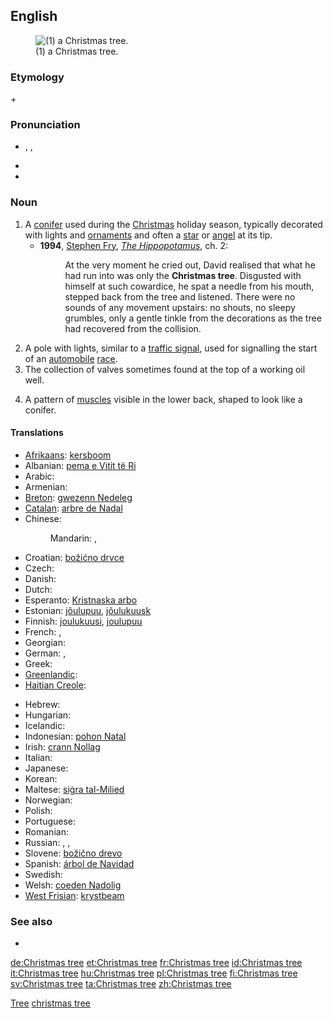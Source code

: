 ==English==
[[File:ArbolNavidad.jpg|thumb|(1) a Christmas tree.]]
===Etymology===
{{term|Christmas}} + {{term|tree}}

===Pronunciation===
* {{enPR|krĭsʹməstrē}}, {{IPA|/ˈkrɪsməs triː/}}, {{SAMPA|/"krIsm@stri:/}}
* {{audio|En-ca-Christmas_tree.ogg|Audio (CA)}}
* {{audio|En-Christmas tree.ogg|Audio}}

===Noun===
{{en-noun|sg=[[Christmas]] [[tree]]}}

# A [[conifer]] used during the [[Christmas]] holiday season, typically decorated with lights and [[ornament]]s and often a [[star]] or [[angel]] at its tip.
#* '''1994''', [[w:Stephen Fry|Stephen Fry]], ''[[w:The Hippopotamus|The Hippopotamus]]'', ch. 2:
#*: At the very moment he cried out, David realised that what he had run into was only the '''Christmas tree'''. Disgusted with himself at such cowardice, he spat a needle from his mouth, stepped back from the tree and listened. There were no sounds of any movement upstairs: no shouts, no sleepy grumbles, only a gentle tinkle from the decorations as the tree had recovered from the collision.
# A pole with lights, similar to a [[traffic signal]], used for signalling the start of an [[automobile]] [[race]].
# The collection of valves sometimes found at the top of a working oil well.
# {{bodybuilding}} A pattern of [[muscle]]s visible in the lower back, shaped to look like a conifer.

====Translations====
{{trans-top|a tree used during the Christmas holiday season}}
* [[Afrikaans]]: [[kersboom]]
* Albanian: [[pema e Vitit të Ri]]
* Arabic: {{t|ar|شجرة الميلاد|f|tr=shájarat al-milaad|sc=Arab}}
* Armenian: {{t-|hy|տոնածառ|tr=tonaçaṙ}}
* [[Breton]]: [[gwezenn Nedeleg]] {{f}}
* [[Catalan]]: [[arbre de Nadal]]
* Chinese:
*: Mandarin: {{t|zh|耶誕樹|sc=Hani}}, {{t|zh|耶诞树|tr=Yēdànshù|sc=Hani}}
* Croatian: [[božićno drvce]]
* Czech: {{t-|cs|vánoční stromeček|m}}
* Danish: {{t|da|juletræ|n}}
* Dutch: {{t+|nl|kerstboom|m}}
* Esperanto: [[Kristnaska arbo]]
* Estonian: [[jõulupuu]], [[jõulukuusk]]
* Finnish: [[joulukuusi]], [[joulupuu]]
* French: {{t+|fr|arbre de Noël|m}}, {{t+|fr|sapin de Noël|m}}
* Georgian: {{t+|ka|საშობაო ნაძვის ხე|tr=sašobao najvis xe|sc=Geor|xs=Georgian}}
* German: {{t+|de|Weihnachtsbaum|m}}, {{t-|de|Christbaum|m}}
* Greek: {{t|el|δένδρο των Χριστουγέννων|n|tr=dhendron ton Khristuyénnon}}
* [[Greenlandic]]: {{t-|kl|orpik|xs=Greenlandic}}
* [[Haitian Creole]]: {{tø|ht|abdenwel|xs=Haitian Creole}}
{{trans-mid}}
* Hebrew: {{t|he|עץ חג המולד|sc=Hebr}}
* Hungarian: {{t+|hu|karácsonyfa}}
* Icelandic: {{t+|is|jólatré|n}}
* Indonesian: [[pohon Natal]]
* Irish: [[crann Nollag]]
* Italian: {{t+|it|albero di Natale|m}}
* Japanese: {{t+|ja|クリスマスツリー|tr=kurisumasutsurī}}
* Korean: {{t|ko|크리스마스 트리|tr=keuriseumaseu teuri|sc=Kore}}
* Maltese: [[siġra tal-Milied]]
* Norwegian: {{t|no|juletre|n}}
* Polish: {{t+|pl|choinka|f}}
* Portuguese: {{t+|pt|árvore de Natal|f}}
* Romanian: {{t+|ro|pom de Crăciun}}
* Russian: {{t|ru|новогодняя ёлка|f|tr=novogódnjaja jólka|sc=Cyrl}}, {{t|ru|ёлка|f|tr=jólka|sc=Cyrl}}, {{t|ru|рождественская ёлка|f|tr=roždéstvenskaja jólka|sc=Cyrl}}
* Slovene: [[božično drevo]] {{n}}
* Spanish: [[árbol de Navidad]] {{m}}
* Swedish: {{t+|sv|julgran}}
* Welsh: [[coeden Nadolig]]
* [[West Frisian]]: [[krystbeam]]
{{trans-bottom}}

{{trans-top|a pole with lights}}
{{trans-mid}}
{{trans-bottom}}

{{trans-top|the collection of valves}}
{{trans-mid}}
{{trans-bottom}}

{{trans-top|pattern of muscles}}
{{trans-mid}}
{{trans-bottom}}

===See also===
* {{pedia}}

[[Category:en:Christmas|Tree]]
[[Category:en:Trees|christmas tree]]

[[de:Christmas tree]]
[[et:Christmas tree]]
[[fr:Christmas tree]]
[[id:Christmas tree]]
[[it:Christmas tree]]
[[hu:Christmas tree]]
[[pl:Christmas tree]]
[[fi:Christmas tree]]
[[sv:Christmas tree]]
[[ta:Christmas tree]]
[[zh:Christmas tree]]